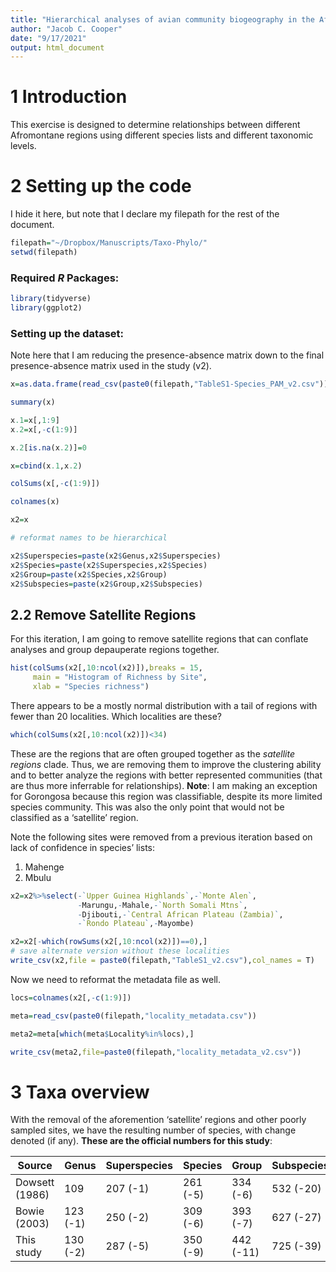 ```yaml
---
title: "Hierarchical analyses of avian community biogeography in the Afromontane highlands"
author: "Jacob C. Cooper"
date: "9/17/2021"
output: html_document
---
```


# 1 Introduction

This exercise is designed to determine relationships between different Afromontane regions using different species lists and different taxonomic levels.

# 2 Setting up the code

I hide it here, but note that I declare my filepath for the rest of the document.

```r
filepath="~/Dropbox/Manuscripts/Taxo-Phylo/"
setwd(filepath)
```

### Required *R* Packages:

```r
library(tidyverse)
library(ggplot2)
```

### Setting up the dataset:

Note here that I am reducing the presence-absence matrix down to the final presence-absence matrix used in the study (v2).

```r
x=as.data.frame(read_csv(paste0(filepath,"TableS1-Species_PAM_v2.csv")))
```

```r
summary(x)
```

```r
x.1=x[,1:9]
x.2=x[,-c(1:9)]

x.2[is.na(x.2)]=0

x=cbind(x.1,x.2)

colSums(x[,-c(1:9)])
```

```r
colnames(x)
```

```r
x2=x

# reformat names to be hierarchical

x2$Superspecies=paste(x2$Genus,x2$Superspecies)
x2$Species=paste(x2$Superspecies,x2$Species)
x2$Group=paste(x2$Species,x2$Group)
x2$Subspecies=paste(x2$Group,x2$Subspecies)
```

## 2.2 Remove Satellite Regions

For this iteration, I am going to remove satellite regions that can conflate analyses and group depauperate regions together.

```r
hist(colSums(x2[,10:ncol(x2)]),breaks = 15,
     main = "Histogram of Richness by Site",
     xlab = "Species richness")
```
There appears to be a mostly normal distribution with a tail of regions with fewer than 20 localities. Which localities are these?

```r
which(colSums(x2[,10:ncol(x2)])<34)
```

These are the regions that are often grouped together as the *satellite regions* clade. Thus, we are removing them to improve the clustering ability and to better analyze the regions with better represented communities (that are thus more inferrable for relationships). **Note**: I am making an exception for Gorongosa because this region was classifiable, despite its more limited species community. This was also the only point that would not be classified as a 'satellite' region.

Note the following sites were removed from a previous iteration based on lack of confidence in species' lists:

1. Mahenge
2. Mbulu

```r
x2=x2%>%select(-`Upper Guinea Highlands`,-`Monte Alen`,
               -Marungu,-Mahale,-`North Somali Mtns`,
               -Djibouti,-`Central African Plateau (Zambia)`,
               -`Rondo Plateau`,-Mayombe)

x2=x2[-which(rowSums(x2[,10:ncol(x2)])==0),]
# save alternate version without these localities
write_csv(x2,file = paste0(filepath,"TableS1_v2.csv"),col_names = T)
```

Now we need to reformat the metadata file as well.

```r
locs=colnames(x2[,-c(1:9)])

meta=read_csv(paste0(filepath,"locality_metadata.csv"))

meta2=meta[which(meta$Locality%in%locs),]

write_csv(meta2,file=paste0(filepath,"locality_metadata_v2.csv"))
```

# 3 Taxa overview

With the removal of the aforemention 'satellite' regions and other poorly sampled sites, we have the resulting number of species, with change denoted (if any). **These are the official numbers for this study**:

Source|Genus|Superspecies|Species|Group|Subspecies
------|-----|------------|-------|-----|----------
Dowsett (1986)|109|207 (-1)|261 (-5)|334 (-6)|532 (-20)
Bowie (2003)|123 (-1)|250 (-2)|309 (-6)|393 (-7)|627 (-27)
This study|130 (-2)|287 (-5)|350 (-9)|442 (-11)|725 (-39)
